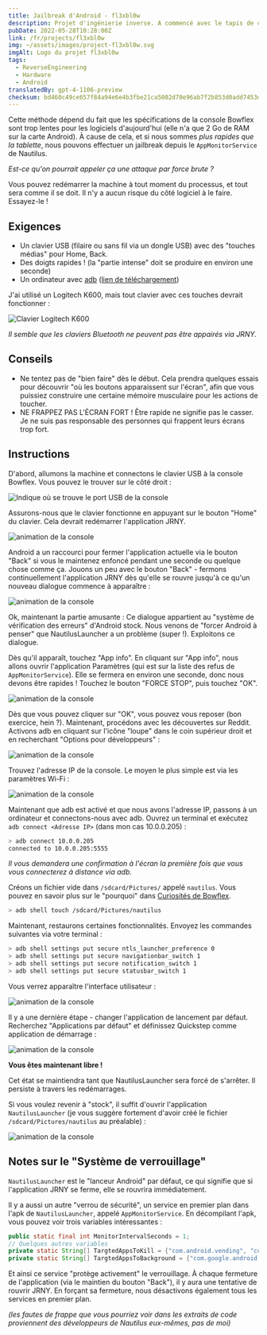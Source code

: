 ```yaml
---
title: Jailbreak d'Android - fl3xbl0w
description: Projet d'ingénierie inverse. A commencé avec le tapis de course Bowflex Treadmill 22 mais s'est généralisé pour tout appareil Android vendu par Nautilus Inc. (Nautilus, Bowflex, Schwinn).
pubDate: 2022-05-28T10:28:00Z
link: /fr/projects/fl3xbl0w
img: ~/assets/images/project-fl3xbl0w.svg
imgAlt: Logo du projet fl3xbl0w
tags:
  - ReverseEngineering
  - Hardware
  - Android
translatedBy: gpt-4-1106-preview
checksum: bd460c49ce657f84a94e6e4b3fbe21ca5002d70e96ab7f2b853d0add7453db64
---
```



Cette méthode dépend du fait que les spécifications de la console Bowflex sont trop lentes pour les logiciels d'aujourd'hui (elle n'a que 2 Go de RAM sur la carte Android). À cause de cela, et si nous sommes _plus rapides que la tablette_, nous pouvons effectuer un jailbreak depuis le `AppMonitorService` de Nautilus.

_Est-ce qu'on pourrait appeler ça une attaque par force brute ?_

Vous pouvez redémarrer la machine à tout moment du processus, et tout sera comme il se doit. Il n'y a aucun risque du côté logiciel à le faire. Essayez-le !

## Exigences

- Un clavier USB (filaire ou sans fil via un dongle USB) avec des "touches médias" pour Home, Back.
- Des doigts rapides ! (la "partie intense" doit se produire en environ une seconde)
- Un ordinateur avec [adb](https://developer.android.com/studio/command-line/adb) ([lien de téléchargement](https://developer.android.com/studio/releases/platform-tools))

J'ai utilisé un Logitech K600, mais tout clavier avec ces touches devrait fonctionner :

<Image src={LogiKeys} alt="Clavier Logitech K600" format="webp" />

_Il semble que les claviers Bluetooth ne peuvent pas être appairés via JRNY._

## Conseils

- Ne tentez pas de "bien faire" dès le début. Cela prendra quelques essais pour découvrir "où les boutons apparaissent sur l'écran", afin que vous puissiez construire une certaine mémoire musculaire pour les actions de toucher.
- NE FRAPPEZ PAS L'ÉCRAN FORT ! Être rapide ne signifie pas le casser. Je ne suis pas responsable des personnes qui frappent leurs écrans trop fort.

## Instructions

D'abord, allumons la machine et connectons le clavier USB à la console Bowflex. Vous pouvez le trouver sur le côté droit :

<Image src={ConsoleUSB} alt="Indique où se trouve le port USB de la console" format="webp" />

Assurons-nous que le clavier fonctionne en appuyant sur le bouton "Home" du clavier. Cela devrait redémarrer l'application JRNY.

<Image src={Console01} alt="animation de la console" format="webp" />

Android a un raccourci pour fermer l'application actuelle via le bouton "Back" si vous le maintenez enfoncé pendant une seconde ou quelque chose comme ça.
Jouons un peu avec le bouton "Back" - fermons continuellement l'application JRNY dès qu'elle se rouvre jusqu'à ce qu'un nouveau dialogue commence à apparaître :

<Image src={Console02} alt="animation de la console" format="webp" />

Ok, maintenant la partie amusante : Ce dialogue appartient au "système de vérification des erreurs" d'Android stock. Nous venons de "forcer Android à penser" que NautilusLauncher a un problème (super !). Exploitons ce dialogue.

Dès qu'il apparaît, touchez "App info". En cliquant sur "App info", nous allons ouvrir l'application Paramètres (qui est sur la liste des refus de `AppMonitorService`). Elle se fermera en environ une seconde, donc nous devons être rapides ! Touchez le bouton "FORCE STOP", puis touchez "OK".

<Image src={Console03} alt="animation de la console" format="webp" />

Dès que vous pouvez cliquer sur "OK", vous pouvez vous reposer (bon exercice, hein ?). Maintenant, procédons avec les découvertes sur Reddit. Activons adb en cliquant sur l'icône "loupe" dans le coin supérieur droit et en recherchant "Options pour développeurs" :

<Image src={Console04} alt="animation de la console" format="webp" />

Trouvez l'adresse IP de la console. Le moyen le plus simple est via les paramètres Wi-Fi :

<Image src={Console05} alt="animation de la console" format="webp" />

Maintenant que adb est activé et que nous avons l'adresse IP, passons à un ordinateur et connectons-nous avec adb. Ouvrez un terminal et exécutez `adb connect <Adresse IP>` (dans mon cas 10.0.0.205) :

```sh
> adb connect 10.0.0.205
connected to 10.0.0.205:5555
```

_Il vous demandera une confirmation à l'écran la première fois que vous vous connecterez à distance via adb._

Créons un fichier vide dans `/sdcard/Pictures/` appelé `nautilus`. Vous pouvez en savoir plus sur le "pourquoi" dans [Curiosités de Bowflex](/fr/projects/fl3xbl0w/quirks).

```sh
> adb shell touch /sdcard/Pictures/nautilus
```

Maintenant, restaurons certaines fonctionnalités. Envoyez les commandes suivantes via votre terminal :

```sh
> adb shell settings put secure ntls_launcher_preference 0
> adb shell settings put secure navigationbar_switch 1
> adb shell settings put secure notification_switch 1
> adb shell settings put secure statusbar_switch 1
```

Vous verrez apparaître l'interface utilisateur :

<Image src={Console06} alt="animation de la console" format="webp" />

Il y a une dernière étape - changer l'application de lancement par défaut. Recherchez "Applications par défaut" et définissez Quickstep comme application de démarrage :

<Image src={Console07} alt="animation de la console" format="webp" />

**Vous êtes maintenant libre !**

Cet état se maintiendra tant que NautilusLauncher sera forcé de s'arrêter. Il persiste à travers les redémarrages.

Si vous voulez revenir à "stock", il suffit d'ouvrir l'application `NautilusLauncher` (je vous suggère fortement d'avoir créé le fichier `/sdcard/Pictures/nautilus` au préalable) :

<Image src={Console08} alt="animation de la console" format="webp" />

## Notes sur le "Système de verrouillage"

`NautilusLauncher` est le "lanceur Android" par défaut, ce qui signifie que si l'application JRNY se ferme, elle se rouvrira immédiatement.

Il y a aussi un autre "verrou de sécurité", un service en premier plan dans l'apk de `NautilusLauncher`, appelé `AppMonitorService`. En décompilant l'apk, vous pouvez voir trois variables intéressantes :

```java
public static final int MonitorIntervalSeconds = 1;
// Quelques autres variables
private static String[] TargtedAppsToKill = {"com.android.vending", "com.android.settings", "com.android.chrome", "com.google.android.gm", "com.google.android.youtube"};
private static String[] TargtedAppsToBackground = {"com.google.android.googlequicksearchbox:interactor", "com.google.android.googlequicksearchbox:search", "com.google.android.googlequicksearchbox", "com.android.launcher3", "com.google.android.inputmethod.latin"};
```

Et ainsi ce service "protège activement" le verrouillage. À chaque fermeture de l'application (via le maintien du bouton "Back"), il y aura une tentative de rouvrir JRNY. En forçant sa fermeture, nous désactivons également tous les services en premier plan.

_(les fautes de frappe que vous pourriez voir dans les extraits de code proviennent des développeurs de Nautilus eux-mêmes, pas de moi)_
